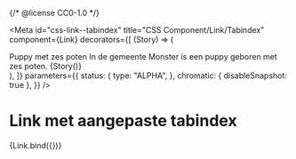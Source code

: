 {/* @license CC0-1.0 */}


<Meta
  id="css-link--tabindex"
  title="CSS Component/Link/Tabindex"
  component={Link}
  decorators={[
    (Story) => (
      <Article>
        <Heading2 id="heading">
          <Link href="htttps://www.example.com/">Puppy met zes poten</Link>
        </Heading2>
        <Paragraph>In de gemeente Monster is een puppy geboren met zes poten. {Story()}</Paragraph>
      </Article>
    ),
  ]}
  parameters={{
    status: {
      type: "ALPHA",
    },
    chromatic: { disableSnapshot: true },
  }}
/>

# Link met aangepaste tabindex

<Canvas>
  <Story
    name="Tabindex"
    args={{
      href: "https://www.example.com/",
      tabIndex: "-1",
      textContent: "Lees meer...",
      "aria-labelledby": "heading",
    }}
  >
    {Link.bind({})}
  </Story>
</Canvas>
